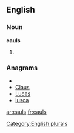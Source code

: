 
==English==

===Noun===
'''cauls'''

# {{plural of|[[caul]]}}

===Anagrams===
* {{alphagram|aclsu}}
* [[Claus#English|Claus]]
* [[Lucas#English|Lucas]]
* [[lusca#English|lusca]]


[[Category:English plurals]]

[[ar:cauls]]
[[fr:cauls]]